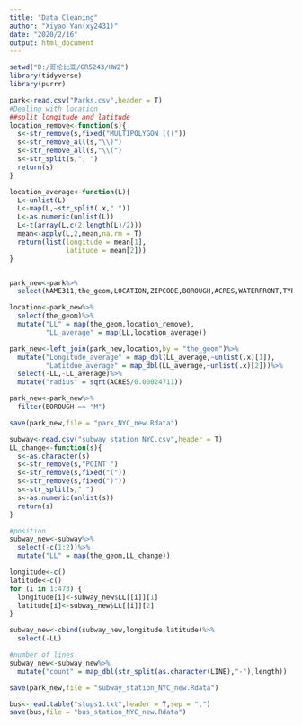 ```yaml
---
title: "Data Cleaning"
author: "Xiyao Yan(xy2431)"
date: "2020/2/16"
output: html_document
---
```


```r
setwd("D:/哥伦比亚/GR5243/HW2")
library(tidyverse)
library(purrr)
```


```r
park<-read.csv("Parks.csv",header = T)
#Dealing with location
##split longitude and latitude
location_remove<-function(s){
  s<-str_remove(s,fixed("MULTIPOLYGON ((("))
  s<-str_remove_all(s,"\\)")
  s<-str_remove_all(s,"\\(")
  s<-str_split(s,", ")
  return(s)
}

location_average<-function(L){
  L<-unlist(L)
  L<-map(L,~str_split(.x," "))
  L<-as.numeric(unlist(L))
  L<-t(array(L,c(2,length(L)/2)))
  mean<-apply(L,2,mean,na.rm = T)
  return(list(longitude = mean[1],
              latitude = mean[2]))
}


park_new<-park%>%
  select(NAME311,the_geom,LOCATION,ZIPCODE,BOROUGH,ACRES,WATERFRONT,TYPECATEGO)

location<-park_new%>%
  select(the_geom)%>%
  mutate("LL" = map(the_geom,location_remove),
         "LL_average" = map(LL,location_average))

park_new<-left_join(park_new,location,by = "the_geom")%>%
  mutate("Longitude_average" = map_dbl(LL_average,~unlist(.x)[1]),
         "Latitdue_average" = map_dbl(LL_average,~unlist(.x)[2]))%>%
  select(-LL,-LL_average)%>%
  mutate("radius" = sqrt(ACRES/0.00024711))

park_new<-park_new%>%
  filter(BOROUGH == "M")

save(park_new,file = "park_NYC_new.Rdata")
```

```r
subway<-read.csv("subway station_NYC.csv",header = T)
LL_change<-function(s){
  s<-as.character(s)
  s<-str_remove(s,"POINT ")
  s<-str_remove(s,fixed("("))
  s<-str_remove(s,fixed(")"))
  s<-str_split(s," ")
  s<-as.numeric(unlist(s))
  return(s)
}

#position
subway_new<-subway%>%
  select(-c(1:2))%>%
  mutate("LL" = map(the_geom,LL_change))

longitude<-c()
latitude<-c()
for (i in 1:473) {
  longitude[i]<-subway_new$LL[[i]][1]
  latitude[i]<-subway_new$LL[[i]][2]
}

subway_new<-cbind(subway_new,longitude,latitude)%>%
  select(-LL)

#number of lines
subway_new<-subway_new%>%
  mutate("count" = map_dbl(str_split(as.character(LINE),"-"),length))

save(park_new,file = "subway_station_NYC_new.Rdata")
```

```r
bus<-read.table("stops1.txt",header = T,sep = ",")
save(bus,file = "bus_station_NYC_new.Rdata")
```